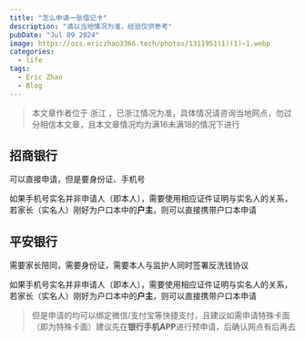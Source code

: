 ```yaml
---
title: "怎么申请一张借记卡"
description: "请以当地情况为准，经验仅供参考"
pubDate: "Jul 09 2024"
image: https://oss.ericzhao3366.tech/photos/1311951(1)(1)~1.webp
categories:
  - life
tags:
  - Eric Zhao
  - Blog
---
```


>本文章作者位于 浙江 ，已浙江情况为准，具体情况请咨询当地网点，勿过分相信本文章，且本文章情况均为满16未满18的情况下进行

## 招商银行

可以直接申请，但是要身份证、手机号

如果手机号实名并非申请人（即本人），需要使用相应证件证明与实名人的关系，若家长（实名人）刚好为户口本中的**户主**，则可以直接携带户口本申请

## 平安银行

需要家长陪同，需要身份证，需要本人与监护人同时签署反洗钱协议

如果手机号实名并非申请人（即本人），需要使用相应证件证明与实名人的关系，若家长（实名人）刚好为户口本中的**户主**，则可以直接携带户口本申请


> 但是申请的均可以绑定微信/支付宝等快捷支付，且建议如需申请特殊卡面（即为特殊卡面）建议先在**银行手机APP**进行预申请，后确认网点有后再去


